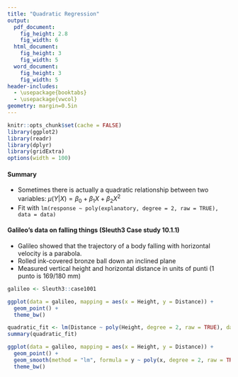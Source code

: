 ```yaml
---
title: "Quadratic Regression"
output:
  pdf_document:
    fig_height: 2.8
    fig_width: 6
  html_document:
    fig_height: 3
    fig_width: 5
  word_document:
    fig_height: 3
    fig_width: 5
header-includes:
  - \usepackage{booktabs}
  - \usepackage{vwcol}
geometry: margin=0.5in
---
```


```r
knitr::opts_chunk$set(cache = FALSE)
library(ggplot2)
library(readr)
library(dplyr)
library(gridExtra)
options(width = 100)
```

#### Summary

 * Sometimes there is actually a quadratic relationship between two variables: $\mu(Y | X) = \beta_0 + \beta_1 X + \beta_2 X^2$
 * Fit with `lm(response ~ poly(explanatory, degree = 2, raw = TRUE), data = data)`

#### Galileo's data on falling things (Sleuth3 Case study 10.1.1)

 * Galileo showed that the trajectory of a body falling with horizontal velocity is a parabola.
 * Rolled ink-covered bronze ball down an inclined plane
 * Measured vertical height and horizontal distance in units of punti (1 punto is 169/180 mm)

\includegraphics{sleuth3_display_10_1.png}

```r
galileo <- Sleuth3::case1001
```

```r
ggplot(data = galileo, mapping = aes(x = Height, y = Distance)) +
  geom_point() +
  theme_bw()
```

\newpage

```r
quadratic_fit <- lm(Distance ~ poly(Height, degree = 2, raw = TRUE), data = galileo)
summary(quadratic_fit)
```

```r
ggplot(data = galileo, mapping = aes(x = Height, y = Distance)) +
  geom_point() +
  geom_smooth(method = "lm", formula = y ~ poly(x, degree = 2, raw = TRUE), se = FALSE) +
  theme_bw()
```
